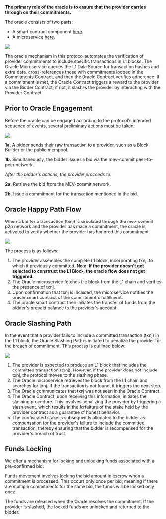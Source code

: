 **The primary role of the oracle is to ensure that the provider carries through on their commitments.**

The oracle consists of two parts:

- A smart contract component [here](https://github.com/primevprotocol/contracts/blob/main/contracts/Oracle.sol).
- A microservice [here](https://github.com/primevprotocol/mev-commit-oracle).

<Frame>
  <img src="/images/oracle-detailed-overview.png" />
</Frame>

The oracle mechanism in this protocol automates the verification of provider commitments to include specific transactions in L1 blocks.
The Oracle Microservice queries the L1 Data Source for transaction hashes and extra data,
cross-references these with commitments logged in the Commitments Contract, and then the
Oracle Contract verifies adherence. If a commitment is met, the Oracle Contract triggers a
reward to the provider via the Bidder Contract; if not, it slashes the provider by interacting
with the Provider Contract.

## Prior to Oracle Engagement

Before the oracle can be engaged according to the protocol's intended sequence of events, several preliminary actions must be taken:

<Frame>
  <img src="/images/oracle-before.png" />
</Frame>

**1a.** A bidder sends their raw transaction to a provider, such as a Block Builder or the public mempool.

**1b.** Simultaneously, the bidder issues a bid via the mev-commit peer-to-peer network.

_After the bidder's actions, the provider proceeds to:_

**2a.** Retrieve the bid from the MEV-commit network.

**2b.** Issue a commitment for the transaction mentioned in the bid.

## Oracle Happy Path Flow

When a bid for a transaction (txnj) is circulated through the mev-commit p2p network and the provider has made a commitment, the oracle is activated to verify whether the provider has honored this commitment.

<Frame>
  <img src="/images/Oracle.png" />
</Frame>

The process is as follows:

1. The provider assembles the complete L1 block, incorporating txnj, to which it previously committed. **Note: If the provider doesn’t get selected to construct the L1 Block, the oracle flow does not get triggered.**
2. The Oracle microservice fetches the block from the L1 chain and verifies the presence of txnj.
3. Upon confirmation that txnj is included, the microservice notifies the oracle smart contract of the commitment's fulfillment.
4. The oracle smart contract then initiates the transfer of funds from the bidder's prepaid balance to the provider's account.

## Oracle Slashing Path

In the event that a provider fails to include a committed transaction (txnj) in the L1 block, the Oracle Slashing Path is initiated to penalize the provider for the breach of commitment. This process is outlined below:

<Frame>
  <img src="/images/oracle-non-happy.png" />
</Frame>

1. The provider is expected to produce an L1 block that includes the committed transaction (txnj). However, if the provider does not include txnj, the protocol moves to the slashing phase.
2. The Oracle microservice retrieves the block from the L1 chain and searches for txnj. If the transaction is not found, it triggers the next step.
3. The Oracle communicates that txnj was not seen in the Oracle Contract.
4. The Oracle Contract, upon receiving this information, initiates the slashing procedure. This involves penalizing the provider by triggering a slash event, which results in the forfeiture of the stake held by the provider contract as a guarantee of honest behavior.
5. The confiscated stake is subsequently allocated to the bidder as compensation for the provider's failure to include the committed transaction, thereby ensuring that the bidder is recompensed for the provider's breach of trust.

## Funds Locking
We offer a mechanism for locking and unlocking funds associated with a pre-confirmed bid.

Funds movement involves locking the bid amount in escrow when a commitment is processed. This occurs only once per bid, meaning if there are multiple commitments for the same bid, the funds will be locked only once.

The funds are released when the Oracle resolves the commitment. If the provider is slashed, the locked funds are unlocked and returned to the bidder.